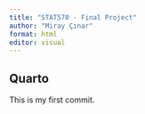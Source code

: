 ```yaml
---
title: "STAT570 - Final Project"
author: "Miray Çınar"
format: html
editor: visual
---
```


## Quarto

This is my first commit.
